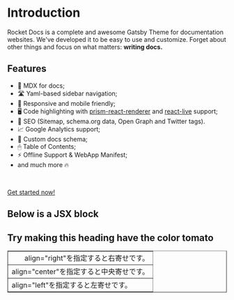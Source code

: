 # Introduction

Rocket Docs is a complete and awesome Gatsby Theme for documentation websites. We've
developed it to be easy to use and customize. Forget about other
things and focus on what matters: **writing docs.**

## Features

- 📝 MDX for docs;
- 🛣 Yaml-based sidebar navigation;
- 📱 Responsive and mobile friendly;
- 🖥 Code highlighting with [prism-react-renderer](https://github.com/FormidableLabs/prism-react-renderer) and [react-live](https://github.com/FormidableLabs/react-live) support;
- 🥇 SEO (Sitemap, schema.org data, Open Graph and Twitter tags).
- 📈 Google Analytics support;
- 📄 Custom docs schema;
- 🖱 Table of Contents;
- ⚡️ Offline Support & WebApp Manifest;
- and much more 🔥

<br />

[Get started now!](/getting-started)

## Below is a JSX block

<div style={{ padding: "10px 30px", backgroundColor: "tomato" }}>
    <h2>Try making this heading have the color tomato</h2>
</div>

<div>
    <table border="1" width="500px">
    <tbody>
      <tr><td align="right">align="right"を指定すると右寄せです。</td></tr>
      <tr><td align="center">align="center"を指定すると中央寄せです。</td></tr>
      <tr><td align="left">align="left"を指定すると左寄せです。</td></tr>
    </tbody>
    </table>
</div>
